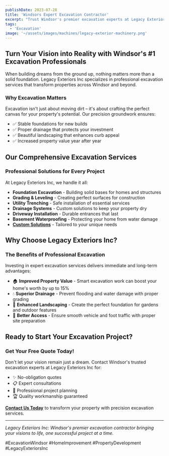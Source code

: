 ```yaml
---
publishDate: 2023-07-28
title: 'Windsors Expert Excavation Contractor'
excerpt: "Trust Windsor's premier excavation experts at Legacy Exteriors Inc. for all groundwork needs. From foundation excavation to drainage systems, our experienced team transforms your property with precision and expertise."
tags:
  - 'Excavation'
image: '~/assets/images/machines/legacy-exterior-machinery.png'
---
```


## Turn Your Vision into Reality with Windsor's #1 Excavation Professionals

When building dreams from the ground up, nothing matters more than a solid foundation. Legacy Exteriors Inc specializes in professional excavation services that transform properties across Windsor and beyond.

### Why Excavation Matters

Excavation isn't just about moving dirt – it's about crafting the perfect canvas for your property's potential. Our precision groundwork ensures:

- ✅ Stable foundations for new builds
- ✅ Proper drainage that protects your investment
- ✅ Beautiful landscaping that enhances curb appeal
- ✅ Increased property value year after year

## Our Comprehensive Excavation Services

### Professional Solutions for Every Project

At Legacy Exteriors Inc, we handle it all:

- **Foundation Excavation** - Building solid bases for homes and structures
- **Grading & Leveling** - Creating perfect surfaces for construction
- **Utility Trenching** - Safe installation of essential services
- **Drainage Systems** - Custom solutions to keep your property dry
- **Driveway Installation** - Durable entrances that last
- **Basement Waterproofing** - Protecting your home from water damage
- [**Custom Solutions**](/services) - Tailored to your unique needs

## Why Choose Legacy Exteriors Inc?

### The Benefits of Professional Excavation

Investing in expert excavation services delivers immediate and long-term advantages:

- 🏠 **Improved Property Value** - Smart excavation work can boost your home's worth by up to 15%
- 💧 **Superior Drainage** - Prevent flooding and water damage with proper grading
- 🌳 **Enhanced Landscaping** - Create the perfect foundation for gardens and outdoor features
- 🚗 **Better Access** - Ensure smooth vehicle and foot traffic with proper site preparation

## Ready to Start Your Excavation Project?

### Get Your Free Quote Today!

Don't let your vision remain just a dream. Contact Windsor's trusted excavation experts at Legacy Exteriors Inc for:

- ✨ No-obligation quotes
- 📋 Expert consultations
- 🔧 Professional project planning
- 🏆 Quality workmanship guaranteed

**[Contact Us Today](https://www.legacyexteriorsinc.com/contact)** to transform your property with precision excavation services.

---

*Legacy Exteriors Inc: Windsor's premier excavation contractor bringing your visions to life, one successful project at a time.*

#ExcavationWindsor #HomeImprovement #PropertyDevelopment #LegacyExteriorsInc